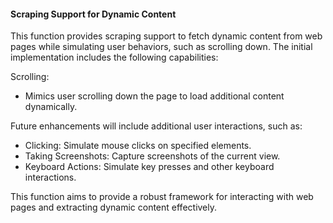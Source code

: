 

#### Scraping Support for Dynamic Content
This function provides scraping support to fetch dynamic content from web pages while simulating user behaviors, such as scrolling down. The initial implementation includes the following capabilities:

Scrolling:
- Mimics user scrolling down the page to load additional content dynamically.

Future enhancements will include additional user interactions, such as:
- Clicking: Simulate mouse clicks on specified elements.
- Taking Screenshots: Capture screenshots of the current view.
- Keyboard Actions: Simulate key presses and other keyboard interactions.

This function aims to provide a robust framework for interacting with web pages and extracting dynamic content effectively.
